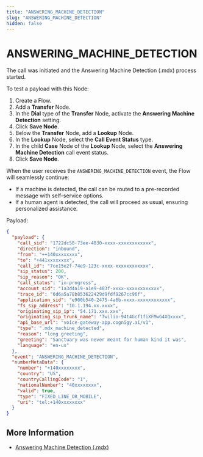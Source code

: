 ```yaml
---
title: "ANSWERING_MACHINE_DETECTION"
slug: "ANSWERING_MACHINE_DETECTION"
hidden: false
---
```


# ANSWERING_MACHINE_DETECTION

The call was initiated and the Answering Machine Detection (.mdx) process started.

To test a payload with this Node:

1. Create a Flow.
2. Add a **Transfer** Node. 
3. In the **Dial** type of the **Transfer** Node, activate the **Answering Machine Detection** setting.
4. Click **Save Node**.
5. Below the **Transfer** Node, add a **Lookup** Node.
6. In the **Lookup** Node, select the **Call Event Status** type.
7. In the child **Case** Node of the **Lookup** Node, select the **Answering Machine Detection** call event status.
8. Click **Save Node**.

When the user receives the `ANSWERING_MACHINE_DETECTION` event, the Flow will seamlessly continue:

- If a machine is detected, the call can be routed to a pre-recorded message with self-service options. 
- If a human agent is detected, the call will proceed as usual, ensuring personalized assistance.

Payload:

```json
{
  "payload": {
    "call_sid": "1722dc58-73ee-4830-xxxx-xxxxxxxxxxxx",
    "direction": "inbound",
    "from": "++140xxxxxxxx",
    "to": "+441xxxxxxxx",
    "call_id": "7ce15e2f-74e9-123c-xxxx-xxxxxxxxxxxx",
    "sip_status": 200,
    "sip_reason": "OK",
    "call_status": "in-progress",
    "account_sid": "1a3d4a19-a1e9-483f-xxxx-xxxxxxxxxxxx",
    "trace_id": "6d6a5a78b853622429d9fdf9267cc96f",
    "application_sid": "e900b540-2475-4a6b-xxxx-xxxxxxxxxxxx",
    "fs_sip_address": "10.1.194.xx.xxxx",
    "originating_sip_ip": "54.171.xxx.xxx",
    "originating_sip_trunk_name": "Twilio-94t4Gcf1fiXFMwG4XQxxxx",
    "api_base_url": "voice-gateway-app.cognigy.ai/v1",
    "type": ".mdx_machine_detected",
    "reason": "long greeting",
    "greeting": "Sanctuary was never meant for human kind it was",
    "language": "en-us"
  },
  "event": "ANSWERING_MACHINE_DETECTION",
  "numberMetaData": {
    "number": "+140xxxxxxxx",
    "country": "US",
    "countryCallingCode": "1",
    "nationalNumber": "40xxxxxxxx",
    "valid": true,
    "type": "FIXED_LINE_OR_MOBILE",
    "uri": "tel:+140xxxxxxxx"
  }
}
```

## More Information

- [Answering Machine Detection (.mdx)](../verbs/.mdx.mdx)



